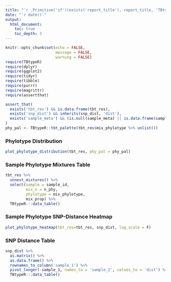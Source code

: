 ```yaml
---
title: "`r .Primitive('if')(exists('report_title'), report_title, 'TBtypeR Batch Report')`"
date: "`r date()`"
output: 
  html_document:
    toc: true
    toc_depth: 3
---
```


```r
knitr::opts_chunk$set(echo = FALSE,
                      message = FALSE,
                      warning = FALSE)
require(TBtypeR)
require(dplyr)
require(ggplot2)
require(tidyr)
require(tibble)
require(purrr)
require(magrittr)
require(assertthat)

assert_that(
  exists('tbt_res') && is.data.frame(tbt_res),
  exists('snp_dist') && inherits(snp_dist, 'dist'),
  exists('sample_meta') && (is.null(sample_meta) || is.data.frame(sample_meta))
)
phy_pal <- TBtypeR::tbt_palette(tbt_res$mix_phylotype %>% unlist())
```

### Phylotype Distribution
```r
plot_phylotype_distribution(tbt_res, phy_pal = phy_pal)
```

### Sample Phylotype Mixtures Table

```r
tbt_res %>% 
  unnest_mixtures() %>% 
  select(sample = sample_id,
         mix_n = n_phy,
         phylotype = mix_phylotype,
         mix_prop) %>% 
  TBtypeR:::data_table()
```

### Sample Phylotype SNP-Distance Heatmap
```r
plot_phylotype_heatmap(tbt_res=tbt_res, snp_dist, log_scale = F)
```

### SNP Distance Table
```r
snp_dist %>% 
  as.matrix() %>% 
  as.data.frame() %>% 
  rownames_to_column('sample_1') %>% 
  pivot_longer(-sample_1, names_to = 'sample_2', values_to = 'dist') %>% 
  TBtypeR:::data_table()
```
